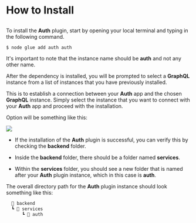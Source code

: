 
<Meta pageTitle="How to Install | Auth" description="How to Install | Auth" />





# How to Install

##

To install the **Auth** plugin, start by opening your local terminal and typing in the following command.

```sh
$ node glue add auth auth
```

It's important to note that the instance name should be **auth** and not any other name.

After the dependency is installed, you will be prompted to select a **GraphQL** instance from a list of instances that you have previously installed.

This is to establish a connection between your **Auth** app and the chosen **GraphQL** instance. Simply select the instance that you want to connect with your **Auth** app and proceed with the installation.

Option will be something like this:

<img src='/assets/authScreenshot.png'/>

- If the installation of the **Auth** plugin is successful, you can verify this by checking the **backend** folder.

- Inside the **backend** folder, there should be a folder named **services**.

- Within the **services** folder, you should see a new folder that is named after your **Auth** plugin instance, which in this case is **auth**.

The overall directory path for the **Auth** plugin instance should look something like this:

```jsx
  📂 backend
  ┗ 📂 services
      ┗ 📂 auth
```
